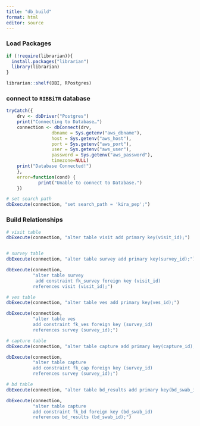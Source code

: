 ```yaml
---
title: "db_build"
format: html
editor: source
---
```


### Load Packages

```r
if (!require(librarian)){
  install.packages("librarian")
  library(librarian)
}

librarian::shelf(DBI, RPostgres)
```

### connect to `RIBBiTR` database
```r

tryCatch({
    drv <- dbDriver("Postgres")
    print("Connecting to Database…")
    connection <- dbConnect(drv, 
                 dbname = Sys.getenv("aws_dbname"),
                 host = Sys.getenv("aws_host"), 
                 port = Sys.getenv("aws_port"),
                 user = Sys.getenv("aws_user"), 
                 password = Sys.getenv("aws_password"),
                 timezone=NULL)
    print("Database Connected!")
    },
    error=function(cond) {
            print("Unable to connect to Database.")
    })

# set search path
dbExecute(connection, "set search_path = 'kira_pep';")

```

### Build Relationships
```r

# visit table
dbExecute(connection, "alter table visit add primary key(visit_id);")


# survey table
dbExecute(connection, "alter table survey add primary key(survey_id);")

dbExecute(connection,
          "alter table survey  
           add constraint fk_survey foreign key (visit_id) 
          references visit (visit_id);")

# ves table
dbExecute(connection, "alter table ves add primary key(ves_id);")

dbExecute(connection,           
          "alter table ves  
          add constraint fk_ves foreign key (survey_id) 
          references survey (survey_id);")

# capture table
dbExecute(connection, "alter table capture add primary key(capture_id);")

dbExecute(connection,
          "alter table capture  
          add constraint fk_cap foreign key (survey_id) 
          references survey (survey_id);")

# bd table
dbExecute(connection, "alter table bd_results add primary key(bd_swab_id);")

dbExecute(connection,
          "alter table capture  
          add constraint fk_bd foreign key (bd_swab_id) 
          references bd_results (bd_swab_id);")
```


